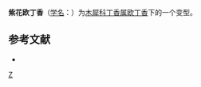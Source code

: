 {{Infraspeciesbox
| image = 
| image_caption = 
| status = 
| status_system = 
| genus = Syringa
| species = vulgaris
| varietas = purpurea
| authority = (Weston) hort. ex Schelle
}}
'''紫花欧丁香'''（[[学名|学名]]：{{lang|la|'''''Syringa vulgaris'' f. ''purpurea'''''}}）为[[木犀科|木犀科]][[丁香属|丁香属]][[欧丁香|欧丁香]]下的一个变型。

== 参考文献 ==
{{refbegin}}
* {{CPNI| zh=紫花欧丁香 | id=299-29648 | binomial=Syringa vulgaris | authority=(Weston) hort. ex Schelle | form=purpurea | accessdate=2013-01-17}}
{{refend}}

{{Taxonbar}}

[[Category:丁香属|Z]]